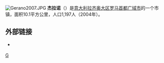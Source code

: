 [[File:Gerano2007.JPG|thumb]]
'''杰拉诺'''（{{lang-it|Gerano}}）是[[意大利|意大利]][[拉齐奥大区|拉齐奥大区]][[罗马首都广域市|罗马首都广域市]]的一个市镇，面积10.1平方公里，人口1,197人（2004年）。

==外部链接==
* {{Official site|http://www.gerano.rm.gov.it/}} {{it}}

{{羅馬首都廣域市市鎮}}
{{Italy-geo-stub}}

[[Category:罗马首都广域市市镇|G]]
